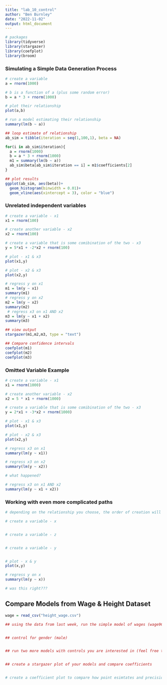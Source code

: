```yaml
---
title: "lab_10_control"
author: "Ben Burnley"
date: "2022-11-02"
output: html_document
---
```

```r
# packages 
library(tidyverse)
library(stargazer)
library(coefplot)
library(broom)
```

### Simulating a Simple Data Generation Process 
```r
# create a variable
a = rnorm(1000)

# b is a function of a (plus some random error)
b = a * 3 + rnorm(1000)

# plot their relationship 
plot(a,b)

# run a model estimating their relationship 
summary(lm(b ~ a))

## loop estimate of relationship 
ab_sim = tibble(iteration = seq(1,100,1), beta = NA)

for(i in ab_sim$iteration){
  a = rnorm(1000)
  b = a * 3 + rnorm(1000)
  m1 = summary(lm(b ~ a))
  ab_sim$beta[ab_sim$iteration == i] = m1$coefficients[2]
}

## plot results 
ggplot(ab_sim, aes(beta))+
  geom_histogram(binwidth = 0.01)+
  geom_vline(aes(xintercept = 3), color = "blue")
```

### Unrelated independent variables
```r
# create a variable - x1 
x1 = rnorm(100)

# create another variable - x2 
x2 = rnorm(100)

# create a variable that is some comibination of the two - x3
y = 5*x1 + -2*x2 + rnorm(100)

# plot - x1 & x3 
plot(x1,y)

# plot - x2 & x3 
plot(x2,y)

# regress y on x1 
m1 = lm(y ~ x1)
summary(m1)
# regress y on x2 
m2 = lm(y ~ x2)
summary(m2)
 # regress x3 on x1 AND x2 
m3 = lm(y ~ x1 + x2)
summary(m3)

## view output 
stargazer(m1,m2,m3, type = "text")

## Compare confidence intervals
coefplot(m1)
coefplot(m2)
coefplot(m3)

```

### Omitted Variable Example
```r
# create a variable - x1 
x1 = rnorm(1000)

# create another variable - x2 
x2 = 5 * x1 + rnorm(1000)

# create a variable that is some comibination of the two - x3
y = 2*x1 + -3*x2 + rnorm(1000)

# plot - x1 & x3 
plot(x1,y)

# plot - x2 & x3 
plot(x2,y)

# regress x3 on x1 
summary(lm(y ~ x1))

# regress x3 on x2 
summary(lm(y ~ x2))

# what happened?

# regress x3 on x1 AND x2 
summary(lm(y ~ x1 + x2))

```

### Working with even more complicated paths 
```r
# depending on the relationship you choose, the order of creation will need to vary 

# create a variable - x 


# create a variable - z


# create a variable - y


# plot - x & y
plot(x,y)

# regress y on x 
summary(lm(y ~ x))

# was this right???
```

## Compare Models from Wage & Height Dataset 

```r
wage = read_csv("height_wage.csv")
```

```r

## using the data from last week, run the simple model of wages (wage96) regressed on adult height (height85)


## control for gender (male)


## run two more models with controls you are interested in (feel free to ask if you are unsure about the variables!)


## create a stargazer plot of your models and compare coefficients  


# create a coefficient plot to compare how point esimtates and precision varies over your models 

```

